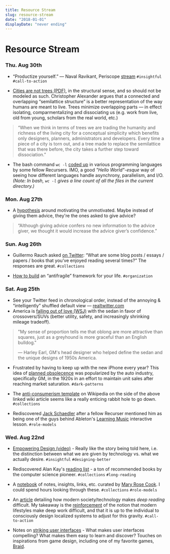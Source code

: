 ```yaml
---
title: Resource Stream
slug: resource-stream
date: "2018-01-01"
displayDate: "never ending"
---
```


# Resource Stream

### Thu. Aug 30th

- &ldquo;Productize yourself.&rdquo; &mdash; Naval Ravikant, Periscope [stream](https://www.pscp.tv/w/1lDGLaBmWRwJm) `#insightful` `#call-to-action`

- [Cities are not trees (PDF)](http://worrydream.com/refs/Alexander%20-%20A%20City%20Is%20Not%20A%20Tree.pdf), in the structural sense, and so should not be modeled as such. Christopher Alexander argues that a connected and overlapping &ldquo;semilattice structure&rdquo; is a better representation of the way humans are meant to live. Trees minimize overlapping parts &mdash; in effect isolating, comparmentalizing and dissociating us (e.g. work from live, old from young, scholars from the real world, etc.)
> &ldquo;When we think in terms of trees we are trading the humanity and richness of the living city for a conceptual simplicity which benefits only designers, planners, administrators and developers. Every time a piece of a city is torn out, and a tree made to replace the semilattice that was there before, the city takes a further step toward dissociation.&rdquo;

- The bash command `wc -l` [coded up](https://github.com/dan-f/concurrent-wc/) in various programming languages by some fellow Recursers. IMO, a good *"Hello World"-esque* way of seeing how different languages handle asynchrony, parallelism, and I/O. *(Note: In bash, `wc -l` gives a line count of all the files in the current directory.)*

### Mon. Aug 27th

- A [hypothesis](https://marginalrevolution.com/marginalrevolution/2018/08/how-to-motivate-the-unmotivated.html) around motivating the unmotivated. Maybe instead of giving them advice, they're the ones asked to give advice?
> &ldquo;Although giving advice confers no new information to the advice giver, we thought it would increase the advice giver’s confidence.&rdquo;

### Sun. Aug 26th

- Guillermo Rauch asked [on Twitter](https://twitter.com/rauchg/status/1033545216844857351): &ldquo;What are some blog posts / essays / papers / books that you’ve enjoyed reading several times?&rdquo; The responses are great. `#collections`

- [How to build](https://medium.com/thinking-is-hard/live-like-a-hydra-c02337782a89) an &ldquo;antifragile&rdquo; framework for your life. `#organization`


### Sat. Aug 25th

- See your Twitter feed in chronological order, instead of the annoying &amp; &ldquo;intelligently&rdquo; shuffled default view &mdash; [realtwitter.com](http://realtwitter.com)
- America is [falling out of love (WSJ)](https://www.wsj.com/articles/america-has-fallen-out-of-love-with-the-sedan-1535169698?mod=hp_lead_pos5) with the sedan in favor of crossovers/SUVs (better utility, safety, and increasingly shrinking mileage tradeoff).
> "My sense of proportion tells me that oblong are more attractive than squares, just as a greyhound is more graceful than an English bulldog."
> 
> &mdash; Harley Earl, GM's head designer who helped define the sedan and the unique designs of 1950s America.

- Frustrated by having to keep up with the new iPhone every year? This idea of [planned obsolecence](https://en.wikipedia.org/wiki/Planned_obsolescence) was popularized by the auto industry, specifically GM, in the 1920s in an effort to maintain unit sales after reaching market saturation. `#dark-patterns`

- The [anti-consumerism template](https://en.wikipedia.org/wiki/Template:Anti-consumerism) on Wikipedia on the side of the above linked wiki article seems like a really enticing rabbit hole to go down. `#collections`

- Rediscovered [Jack Schaedler](https://jackschaedler.github.io/) after a fellow Recurser mentioned him as being one of the guys behind Ableton's [Learning Music](https://learningmusic.ableton.com/) interactive lesson. `#role-models`

### Wed. Aug 22nd

- [Empowering Design (video)](https://vimeo.com/123488311) - Really like the story being told here, i.e. the distinction between what we are given by technology vs. what we actually desire. `#insightful` `#designing-better`

- Rediscovered Alan Kay's [reading list](http://www.squeakland.org/resources/books/readingList.jsp) - a ton of recommended books by the computer science pioneer. `#collections` `#long-reading`

- A [notebook](http://notebook.maryrosecook.com/) of notes, insights, links, etc. curated by [Mary Rose Cook](http://maryrosecook.com). I could spend hours looking through these. `#collections` `#role-models`

- An [article](https://slate.com/culture/2018/08/reader-come-home-by-maryanne-wolf-reviewed.html) detailing how modern society/technology makes *deep reading* difficult. My takeaway is the [reinforcement](https://amzn.to/2MG33Op) of the notion that modern lifestyles make deep work difficult, and that it is up to the individual to consciously design localized systems to adjust for this gravity. `#call-to-action`

- Notes on [striking user interfaces](http://cognitivemedium.com/striking_ui/striking_ui.html) - What makes user interfaces compelling? What makes them easy to learn and discover? Touches on inspirations from game design, including one of my favorite games, [Braid](https://www.avclub.com/10-years-later-braid-remains-the-definitive-indie-game-1824114955).
